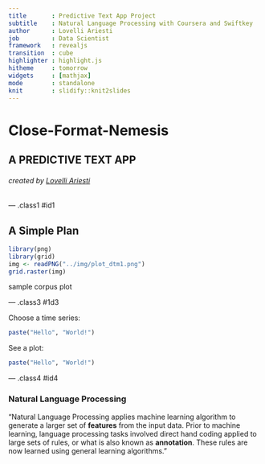 ```yaml
---
title       : Predictive Text App Project
subtitle    : Natural Language Processing with Coursera and Swiftkey
author      : Lovelli Ariesti           
job         : Data Scientist
framework   : revealjs
transition  : cube
highlighter : highlight.js  
hitheme     : tomorrow    
widgets     : [mathjax]     
mode        : standalone 
knit        : slidify::knit2slides
---
```


# Close-Format-Nemesis
## A PREDICTIVE TEXT APP

###### created by [Lovelli Ariesti](https://github.com/ariesti)

--- .class1 #id1

## A Simple Plan

```r
library(png)
library(grid)
img <- readPNG("../img/plot_dtm1.png")
grid.raster(img)
```

sample corpus plot

--- .class3 #1d3

Choose a time series:

```r
paste("Hello", "World!")
```

See a plot:

```r
paste("Hello", "World!")
```

--- .class4 #id4

### Natural Language Processing

"Natural Language Processing applies machine learning algorithm to generate a larger set of **features** from the input data. Prior to machine learning, language processing tasks involved direct hand coding applied to large sets of rules, or what is also known as **annotation**. These rules are now learned using general learning algorithms."


